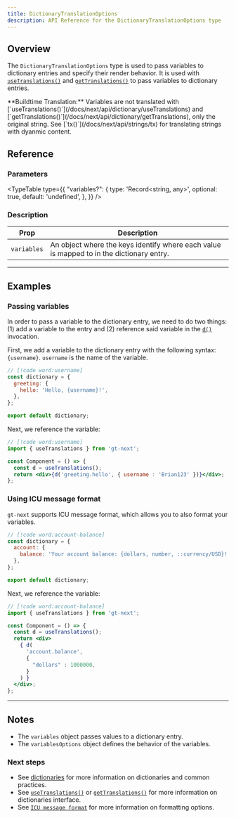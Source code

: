 ```yaml
---
title: DictionaryTranslationOptions
description: API Reference for the DictionaryTranslationOptions type
---
```


## Overview

The `DictionaryTranslationOptions` type is used to pass variables to dictionary entries and specify their render behavior.
It is used with [`useTranslations()`](/docs/next/api/dictionary/useTranslations) and [`getTranslations()`](/docs/next/api/dictionary/getTranslations) to pass variables to dictionary entries.


<Callout>
**Buildtime Translation:**
Variables are not translated with [`useTranslations()`](/docs/next/api/dictionary/useTranslations) and [`getTranslations()`](/docs/next/api/dictionary/getTranslations), only the original string.
See [`tx()`](/docs/next/api/strings/tx) for translating strings with dyanmic content.
</Callout>


## Reference


### Parameters

<TypeTable
  type={{
    "variables?": {
        type: 'Record<string, any>',
        optional: true,
        default: 'undefined',
    },
  }}
/>

### Description

| Prop | Description |
| ---- | ----------- |
| `variables` | An object where the keys identify where each value is mapped to in the dictionary entry.|


---

## Examples

### Passing variables

In order to pass a variable to the dictionary entry, we need to do two things: (1) add a variable to the entry and (2) reference said variable in the [`d()`](/docs/next/api/dictionary/useGT) invocation.

First, we add a variable to the dictionary entry with the following syntax: `{username}`.
`username` is the name of the variable.
```jsx title="dictionary.ts"
// [!code word:username]
const dictionary = {
  greeting: {
    hello: 'Hello, {username}!',
  },
};

export default dictionary;
```

Next, we reference the variable:
```jsx title="Component.tsx"
// [!code word:username]
import { useTranslations } from 'gt-next';

const Component = () => {
  const d = useTranslations();
  return <div>{d('greeting.hello', { username : 'Brian123' })}</div>;
};
```

### Using ICU message format

`gt-next` supports ICU message format, which allows you to also format your variables.

```jsx title="dictionary.ts"
// [!code word:account-balance]
const dictionary = {
  account: {
    balance: 'Your account balance: {dollars, number, ::currency/USD}!',
  },
};

export default dictionary;
```

Next, we reference the variable:
```jsx title="Component.tsx"
// [!code word:account-balance]
import { useTranslations } from 'gt-next';

const Component = () => {
  const d = useTranslations();
  return <div>
    { d(
      'account.balance',
      {
        "dollars" : 1000000,
      }
    ) }
  </div>;
};
```



---

## Notes
 * The `variables` object passes values to a dictionary entry.
 * The `variablesOptions` object defines the behavior of the variables.

### Next steps
 * See [dictionaries](/docs/next/guides/dictionaries) for more information on dictionaries and common practices.
 * See [`useTranslations()`](/docs/next/api/dictionary/useTranslations) or [`getTranslations()`](/docs/next/api/dictionary/getTranslations) for more information on dictionaries interface.
 * See [`ICU message format`](https://unicode-org.github.io/icu/userguide/format_parse/messages/) for more information on formatting options.
